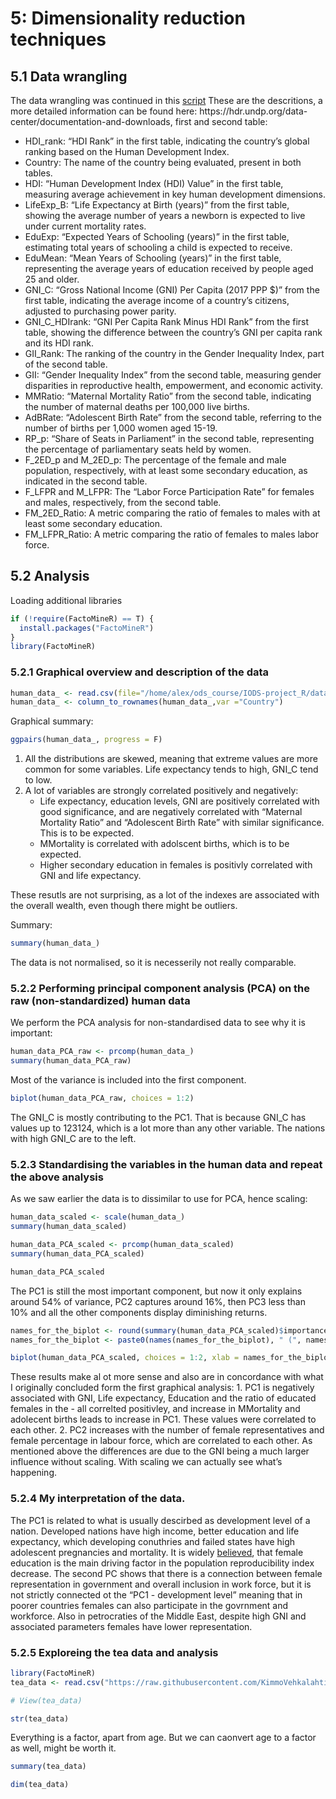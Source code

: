 # 5: Dimensionality reduction techniques

## 5.1 Data wrangling
The data wrangling was continued in this [script](https://github.com/crastr/IODS-project/blob/master/data/create_human.R) 
 These are the descritions, a more detailed information can be found here: https://hdr.undp.org/data-center/documentation-and-downloads, first and second table:
 
 - HDI_rank: "HDI Rank" in the first table, indicating the country's global ranking based on the Human Development Index.
 - Country: The name of the country being evaluated, present in both tables.
 - HDI: "Human Development Index (HDI) Value" in the first table, measuring average achievement in key human development dimensions.
 - LifeExp_B: "Life Expectancy at Birth (years)" from the first table, showing the average number of years a newborn is expected to live under current mortality rates.
 - EduExp: "Expected Years of Schooling (years)" in the first table, estimating total years of schooling a child is expected to receive.
 - EduMean: "Mean Years of Schooling (years)" in the first table, representing the average years of education received by people aged 25 and older.
 - GNI_C: "Gross National Income (GNI) Per Capita (2017 PPP $)" from the first table, indicating the average income of a country's citizens, adjusted to purchasing power parity.
 - GNI_C_HDIrank: "GNI Per Capita Rank Minus HDI Rank" from the first table, showing the difference between the country's GNI per capita rank and its HDI rank.
 - GII_Rank: The ranking of the country in the Gender Inequality Index, part of the second table.
 - GII: "Gender Inequality Index" from the second table, measuring gender disparities in reproductive health, empowerment, and economic activity.
 - MMRatio: "Maternal Mortality Ratio" from the second table, indicating the number of maternal deaths per 100,000 live births.
 - AdBRate: "Adolescent Birth Rate" from the second table, referring to the number of births per 1,000 women aged 15-19.
 - RP_p: "Share of Seats in Parliament" in the second table, representing the percentage of parliamentary seats held by women.
 - F_2ED_p and M_2ED_p: The percentage of the female and male population, respectively, with at least some secondary education, as indicated in the second table.
 - F_LFPR and M_LFPR: The "Labor Force Participation Rate" for females and males, respectively, from the second table.
 - FM_2ED_Ratio: A metric comparing the ratio of females to males with at least some secondary education.
 - FM_LFPR_Ratio: A metric comparing the ratio of females to males labor force.
 

## 5.2 Analysis

Loading additional libraries
```r
if (!require(FactoMineR) == T) {
  install.packages("FactoMineR")
}
library(FactoMineR)
```

 
### 5.2.1 Graphical overview and description of the data
 
  
```r
human_data_ <- read.csv(file="/home/alex/ods_course/IODS-project_R/data/human.csv")
human_data_ <- column_to_rownames(human_data_,var ="Country") 
```

Graphical summary:

```r
ggpairs(human_data_, progress = F)
```
1. All the distributions are skewed, meaning that extreme values are more common for some variables. Life expectancy tends to high, GNI_C tend to low.
2. A lot of variables are strongly correlated positively and negatively:
    - Life expectancy, education levels, GNI are positively correlated with good significance, and are negatively correlated with "Maternal Mortality Ratio" and  "Adolescent Birth Rate" with similar significance. This is to be expected.
    - MMortality is correlated with adolscent births, which is to be expected.
    - Higher secondary education in females is positivly correlated with GNI and life expectancy.

These resutls are not surprising, as a lot of the indexes are associated with the overall wealth, even though there might be outliers.
 
Summary:
 
```r
summary(human_data_)
```
 
The data is not normalised, so it is necesserily not really comparable.
 
 
### 5.2.2 Performing principal component analysis (PCA) on the raw (non-standardized) human data
 
We perform the PCA analysis for non-standardised data to see why it is important:
 
```r
human_data_PCA_raw <- prcomp(human_data_)
summary(human_data_PCA_raw)
```
 
Most of the variance is included into the first component.


```r
biplot(human_data_PCA_raw, choices = 1:2)

```
 
The GNI_C is mostly contributing to the PC1. That is because GNI_C has values up to 123124, which is a lot more than any other variable. The nations with high GNI_C are to the left.
 
### 5.2.3 Standardising the variables in the human data and repeat the above analysis
 
As we saw earlier the data is to dissimilar to use for PCA, hence scaling:
 
```r
human_data_scaled <- scale(human_data_)
summary(human_data_scaled)

```
 
```r
human_data_PCA_scaled <- prcomp(human_data_scaled)
summary(human_data_PCA_scaled)
```
```r
human_data_PCA_scaled
```
 
The PC1 is still the most important component, but now it only explains around 54% of variance, PC2 captures around 16%, then PC3 less than 10% and all the other components display diminishing returns.
 
```r

names_for_the_biplot <- round(summary(human_data_PCA_scaled)$importance[2, ] * 100, digits = 2)
names_for_the_biplot <- paste0(names(names_for_the_biplot), " (", names_for_the_biplot, "%)")

biplot(human_data_PCA_scaled, choices = 1:2, xlab = names_for_the_biplot[1], ylab = names_for_the_biplot[2], cex = c(0.5, 0.7))

```
 
 These results make al ot more sense and also are in concordance with what I originally concluded form the first graphical analysis:
  1. PC1 is negatively associated with GNI, Life expectancy, Education and the ratio of educated females in the  - all correlted positivley, and increase in MMortality and adolecent births leads to increase in PC1. These values were correlated to each other.
  2. PC2 increases with the number of female representatives and female percentage in labour force, which are correlated to each other.
As mentioned above the differences are due to the GNI being a much larger influence without scaling. With scaling we can actually see what's happening.

### 5.2.4 My interpretation of the data.

The PC1 is related to what is usually descirbed as development level of a nation. Developed nations have high income, better education and life expectancy, which developing conuthries and failed states have high adolescent pregnancies and mortality. It is widely [believed](https://blogs.worldbank.org/health/female-education-and-childbearing-closer-look-data), that female education is the main driving factor in the population reproducibility index decrease.
The second PC shows that there is a connection between female representation in government and overall inclusion in work force, but it is not strictly connected ot the "PC1 - development level" meaning that in poorer countries females can also participate in the govrnment and workforce. Also in petrocraties of the Middle East, despite high GNI and associated parameters females have lower representation.


### 5.2.5 Exploreing the tea data and analysis
 
 
```r
library(FactoMineR)
tea_data <- read.csv("https://raw.githubusercontent.com/KimmoVehkalahti/Helsinki-Open-Data-Science/master/datasets/tea.csv", stringsAsFactors = TRUE)
```


```r
# View(tea_data)
```


```r
str(tea_data)
```

Everything is a factor, apart from age. But we can caonvert age to a factor as well, might be worth it.

```r
summary(tea_data)
```


```r
dim(tea_data)
```

 
 